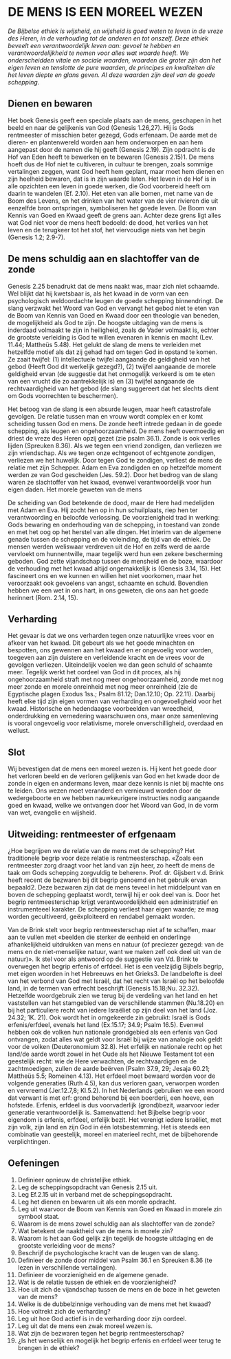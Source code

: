 # DE MENS IS EEN MOREEL WEZEN

*De Bijbelse ethiek is wijsheid, en wijsheid is goed weten te leven in de vreze des Heren, in de verhouding tot de anderen en tot onszelf. Deze ethiek beveelt een verantwoordelijk leven aan: gevoel te hebben en verantwoordelijkheid te nemen voor alles wat waarde heeft. We onderscheidden vitale en sociale waarden, waarden die groter zijn dan het eigen leven en tenslotte de pure waarden, de principes en kwaliteiten die het leven diepte en glans geven. Al deze waarden zijn deel van de goede schepping.*

## Dienen en bewaren

Het boek Genesis geeft een speciale plaats aan de mens, geschapen in het beeld en naar de gelijkenis van God (Genesis 1.26,27). Hij is Gods rentmeester of misschien beter gezegd, Gods erfenaam. De aarde met de dieren- en plantenwereld worden aan hem onderworpen en aan hem aangepast door de namen die hij geeft (Genesis 2.19). Zijn opdracht is de Hof van Eden heeft te bewerken en te bewaren (Genesis 2.15)1.  De mens hoeft dus de Hof niet te cultiveren, in cultuur te brengen, zoals sommige vertalingen zeggen, want God heeft hem geplant, maar moet hem dienen en zijn heelheid bewaren, dat is in zijn waarde laten. Het leven in de Hof is in alle opzichten een leven in goede werken, die God voorbereid heeft om daarin te wandelen  (Ef. 2.10). Het eten van alle bomen, met name van de Boom des Levens, en het drinken van het water van de vier rivieren die uit eenzelfde bron ontspringen, symboliseren het goede leven. De Boom van Kennis van Goed en Kwaad geeft de grens aan. Achter deze grens ligt alles wat God niet voor de mens heeft bedoeld: de dood, het verlies van het leven en de terugkeer tot het stof, het viervoudige niets van het begin (Genesis 1.2; 2.9-7). 

## De mens schuldig aan en slachtoffer van de zonde

Genesis 2.25 benadrukt dat de mens naakt was, maar zich niet schaamde. Wel blijkt dat hij kwetsbaar is, als het kwaad in de vorm van een psychologisch weldoordachte leugen de goede schepping binnendringt. De slang verzwakt het Woord van God en vervangt het gebod niet te eten van de Boom van Kennis van Goed en Kwaad door een theologie van beneden, de mogelijkheid als God te zijn. De hoogste uitdaging van de mens is inderdaad volmaakt te zijn in heiligheid, zoals de Vader volmaakt is, echter de grootste verleiding is God te willen evenaren in kennis en macht (Lev. 11.44; Mattheüs 5.48). Het gelukt de slang de mens te verleiden met hetzelfde motief als dat zij gehad had om tegen God in opstand te komen. Ze zaait twijfel: (1) intellectuele twijfel aangaande de geldigheid van het gebod (Heeft God dit werkelijk gezegd?), (2) twijfel aangaande de morele geldigheid ervan (de suggestie dat het onmogelijk verkeerd is om te eten van een vrucht die zo aantrekkelijk is) en (3) twijfel aangaande de rechtvaardigheid van het gebod (de slang suggereert dat het slechts dient om Gods voorrechten te beschermen).

Het betoog van de slang is een absurde leugen, maar heeft catastrofale gevolgen. De relatie tussen man en vrouw wordt complex en er komt scheiding tussen God en mens. De zonde heeft intrede gedaan in de goede schepping, als leugen en ongehoorzaamheid. De mens heeft overmoedig en driest de vreze des Heren opzij gezet  (zie psalm 36.1). Zonde is ook verlies lijden  (Spreuken 8.36). Als we tegen een vriend zondigen, dan verliezen we zijn vriendschap. Als we tegen onze echtgenoot of echtgenote zondigen, verliezen we het huwelijk. Door tegen God te zondigen, verliest de mens de relatie met zijn Schepper. Adam en Eva zondigden en op hetzelfde moment werden ze van God gescheiden (Jes. 59.2). Door het bedrog van de slang waren ze slachtoffer van het kwaad, evenwel verantwoordelijk voor hun eigen daden. 
Het morele geweten van de mens 

De scheiding van God betekende de dood, maar de Here had medelijden met Adam en Eva. Hij zocht hen op in hun schuilplaats, riep hen ter verantwoording en beloofde verlossing. De voorzienigheid trad in werking: Gods bewaring en onderhouding van de schepping, in toestand van zonde en met het oog op het herstel van alle dingen. Het interim van de algemene genade tussen de schepping en de voleinding, de tijd van  de ethiek.  De mensen werden weliswaar verdreven uit de Hof en zelfs werd de aarde vervloekt om hunnentwille, maar tegelijk werd hun een zekere bescherming geboden. God zette vijandschap tussen de mensheid en de boze, waardoor de verhouding met het kwaad altijd ongemakkelijk is (Genesis 3.14, 15). Het fascineert ons en we kunnen en willen het niet voorkomen, maar het veroorzaakt ook gevoelens van angst, schaamte en schuld. Bovendien hebben we een wet in ons hart, in ons geweten, die ons aan het goede herinnert (Rom. 2.14, 15).   

## Verharding

Het gevaar is dat we ons verharden tegen onze natuurlijke vrees voor en afkeer van het kwaad. Dit gebeurt als we het goede minachten en bespotten, ons gewennen aan het kwaad en er ongevoelig voor worden, toegeven aan zijn duistere en verleidende kracht en de vrees voor de gevolgen verliezen. Uiteindelijk voelen we dan geen schuld of schaamte meer. Tegelijk werkt het oordeel van God in dit proces, als hij ongehoorzaamheid straft met nog meer ongehoorzaamheid, zonde met nog meer zonde en morele onreinheid met nog meer onreinheid (zie de Egyptische plagen Exodus 1ss.; Psalm 81.12; Dan.12.10; Op. 22.11). Daarbij heeft elke tijd zijn eigen vormen van verharding en ongevoeligheid voor het kwaad. Historische en hedendaagse voorbeelden van wreedheid, onderdrukking en vernedering waarschuwen ons, maar onze samenleving is vooral ongevoelig voor relativisme, morele onverschilligheid, overdaad en wellust. 

## Slot 
Wij bevestigen dat de mens een moreel wezen is. Hij kent het goede door het verloren beeld en de verloren gelijkenis van God en het kwade door de zonde in eigen en andermans leven, maar deze kennis is niet bij machte ons te leiden. Ons wezen moet veranderd en vernieuwd worden door de wedergeboorte en we hebben nauwkeurigere instructies nodig aangaande goed en kwaad, welke we ontvangen door het Woord van God, in de vorm van wet, evangelie en wijsheid. 

## Uitweiding: rentmeester of erfgenaam
¿Hoe begrijpen we de relatie van de mens met de schepping? Het traditionele begrip voor deze relatie is rentmeesterschap. «Zoals een rentmeester zorg draagt voor het land van zijn heer, zo heeft de mens de taak om Gods schepping zorgvuldig te beheren». Prof. dr. Gijsbert v.d. Brink heeft recent de bezwaren bij dit begrip genoemd en het gebruik ervan bepaald2. Deze bezwaren zijn dat de mens teveel in het middelpunt van en boven de schepping geplaatst wordt, terwijl hij er ook deel van is. Door het begrip rentmeesterschap krijgt verantwoordelijkheid een administratief en instrumenteeel karakter. De schepping verliest haar eigen waarde; ze mag worden gecultiveerd, geëxploiteerd en rendabel gemaakt worden. 

Van de Brink stelt voor begrip rentmeesterschap niet af te schaffen, maar aan te vullen met «beelden die sterker de eenheid en onderlinge afhankelijkheid uitdrukken van mens en natuur (of preciezer gezegd: van de mens en de niet-menselijke natuur, want we maken zelf ook deel uit van de natuur)». Ik stel voor als antwoord op de suggestie van Vd. Brink te overwegen het begrip erfenis of erfdeel. Het is een veelzijdig Bijbels begrip,  met eigen woorden in het Hebreeuws en het Grieks3. De landbelofte is deel van het verbond van God met Israël, dat het recht van Israël op het beloofde land, in de termen van erfrecht beschrijft (Genesis 15.18;Nu. 32.32). Hetzelfde woordgebruik zien we terug bij de verdeling van het land en het vaststellen van het stamgebied van de verschillende stammen (Nu.18.20) en bij het particuliere recht van iedere Israëliet op zijn deel van het land (Joz. 24.32; 1K. 21). Ook wordt het in omgekeerde zin gebruikt: Israël is Gods erfenis/erfdeel, evenals het land (Ex.15.17; 34.9; Psalm 16.5). Evenwel hebben ook de volken hun nationale grondgebied als een erfenis van God ontvangen, zodat alles wat geldt voor Israël bij wijze van analogie ook geldt voor de volken (Deuteronomium 32.8). Het erfelijk en nationale recht op het land/de aarde wordt zowel in het Oude als het Nieuwe Testament tot een geestelijk recht: wie de Here verwachten, de rechtvaardigen en de zachtmoedigen, zullen de aarde beërven (Psalm 37.9, 29; Jesaja 60.21; Mattheüs 5.5; Romeinen 4.13). Het erfdeel moet bewaard worden voor de volgende generaties (Ruth 4.5), kan dus verloren gaan, verworpen worden en vervreemd (Jer.12.7,8; Kl.5.2).  In het Nederlands gebruiken we een woord dat verwant is met erf: grond behorend bij een boerderij, een hoeve, een hofstede. Erfenis, erfdeel is dus voorvaderlijk (grond)bezit, waarvoor ieder generatie verantwoordelijk is. Samenvattend: het Bijbelse begrip voor eigendom is erfenis, erfdeel, erfelijk bezit. Het verenigt iedere Israëliet, met zijn volk, zijn land en zijn God in één lotsbestemming. Het is steeds een combinatie van geestelijk, moreel en materieel recht, met de bijbehorende verplichtingen. 
	
## Oefeningen
1. Definieer opnieuw de christelijke ethiek.
2. Leg de scheppingsopdracht van Genesis 2.15 uit.
3. Leg Ef.2.15 uit in verband met de scheppingsopdracht.
4. Leg het dienen en bewaren uit als een morele opdracht.
5. Leg uit waarvoor de Boom van Kennis van Goed en Kwaad in morele zin symbool staat.
6. Waarom is de mens zowel schuldig aan als slachtoffer van de zonde?
7. Wat betekent de naaktheid van de mens in morele zin?
8. Waarom is het aan God gelijk zijn tegelijk de hoogste uitdaging en de grootste verleiding voor de mens?
9. Beschrijf de psychologische kracht van de leugen van de slang.
10. Definieer de  zonde door middel van Psalm 36.1 en Spreuken 8.36  (te lezen in verschillende vertalingen).
11. Definieer de voorzienigheid en de algemene genade.
12. Wat is de relatie tussen de ethiek en de voorzienigheid?
13. Hoe uit zich de vijandschap tussen de mens en de boze in het geweten van de mens?
14. Welke is de dubbelzinnige verhouding van de mens met het kwaad?
15. Hoe voltrekt zich de verharding?
16. Leg uit hoe God actief is in de verharding door zijn oordeel.
17. Leg uit dat de mens een zwak moreel wezen is.
18. Wat zijn de bezwaren tegen het begrip rentmeesterschap?
19. ¿Is het wenselijk en mogelijk het begrip erfenis en erfdeel weer terug te brengen in de ethiek?
